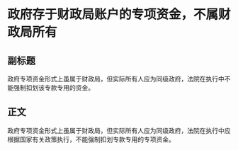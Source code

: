 # 政府存于财政局账户的专项资金，不属财政局所有
## 副标题
政府专项资金形式上虽属于财政局，但实际所有人应为同级政府，法院在执行中不能强制扣划该专款专用的资金。
## 正文
政府专项资金形式上虽属于财政局，但实际所有人应为同级政府，法院在执行中应根据国家有关政策执行，不能强制扣划专款专用的专项资金。